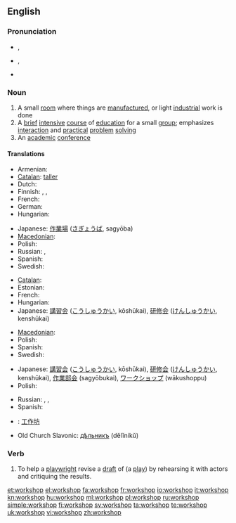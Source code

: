 {{was wotd|2007|December|24}}
==English==

===Pronunciation===
* {{a|RP}} {{IPA|/ˈwɜːk.ʃɒp/}}, {{SAMPA|/"w3:k.SQp/}}
* {{a|US}} {{IPA|/ˈwɝːk.ʃɑːp/}}, {{SAMPA|/"w3`k.SA:p/}}
* {{audio|en-us-workshop.ogg|Audio (US)}}

===Noun===
{{en-noun|sg=[[work]][[shop]]}}

# A small [[room]] where things are [[manufacture]]d, or light [[industrial]] work is done
# A [[brief]] [[intensive]] [[course]] of [[education]] for a small [[group]]; emphasizes [[interaction]] and [[practical]] [[problem]] [[solving]]
# An [[academic]] [[conference]]

====Translations====
{{trans-top|a small room where things are manufactured, or light industrial work is done}}
* Armenian: {{t-|hy|արհեստանոց|tr=arhestanoc’}}
* [[Catalan]]: [[taller]] {{m}}
* Dutch: {{t+|nl|atelier|n}}
* Finnish: {{t-|fi|työpaja}}, {{t-|fi|verstas}}, {{t+|fi|paja}}
* French: {{t+|fr|atelier|m}}
* German: {{t+|de|Werkstatt|f}}
* Hungarian: {{t+|hu|műhely}}
{{trans-mid}}
* Japanese: [[作業場]] ([[さぎょうば]], sagyōba)
* [[Macedonian]]: {{t|mk|работилница|f|tr=rabotílnica}}
* Polish: {{t|pl|warsztat|m}}
* Russian: {{t+|ru|мастерская|f}}, {{t+|ru|цех|m}}
* Spanish: {{t+|es|taller|m}}
* Swedish: {{t-|sv|verkstad|c}}
{{trans-bottom}}

{{trans-top|a brief intensive course of education for a small group}}
* [[Catalan]]: {{t-|ca|taller|m}}
* Estonian: {{t-|et|õpituba}}
* French: {{t+|fr|atelier|m}}
* Hungarian: {{t|hu|intenzív kurzus}}
* Japanese: [[講習会]] ([[こうしゅうかい]], kōshūkai), [[研修会]] ([[けんしゅうかい]], kenshūkai)
{{trans-mid}}
* [[Macedonian]]: {{t|mk|работилница|f|tr=rabotílnica}}
* Polish: {{t|pl|warsztaty|pl}}
* Spanish: {{t+|es|taller|m}}
* Swedish: {{t+|sv|workshop|c}}
{{trans-bottom}}

{{trans-top|an academic conference}}
* Japanese: [[講習会]] ([[こうしゅうかい]], kōshūkai), [[研修会]] ([[けんしゅうかい]], kenshūkai), [[作業部会]] (sagyōbukai), [[ワークショップ]] (wākushoppu)
* Polish: {{t|pl|warsztaty akademickie|pl}}
{{trans-mid}}
* Russian: {{t+|ru|секция|f}}, {{t+|ru|семинар|m}}, {{t+|ru|симпозиум|m}}
* Spanish: {{t+|es|taller|m}}
{{trans-bottom}}

{{checktrans-top}}
* {{ttbc|Chinese}}: [[工作坊]]
{{checktrans-mid}}
* Old Church Slavonic: [[дѣльникъ]] (dělĭnikŭ) {{m}}
{{checktrans-bottom}}

===Verb===
{{en-verb|workshops|workshopping|workshopped}}

# {{transitive}} To help a [[playwright]] revise a [[draft]] of (a [[play]]) by rehearsing it with actors and critiquing the results.

[[et:workshop]]
[[el:workshop]]
[[fa:workshop]]
[[fr:workshop]]
[[io:workshop]]
[[it:workshop]]
[[kn:workshop]]
[[hu:workshop]]
[[ml:workshop]]
[[pl:workshop]]
[[ru:workshop]]
[[simple:workshop]]
[[fi:workshop]]
[[sv:workshop]]
[[ta:workshop]]
[[te:workshop]]
[[uk:workshop]]
[[vi:workshop]]
[[zh:workshop]]